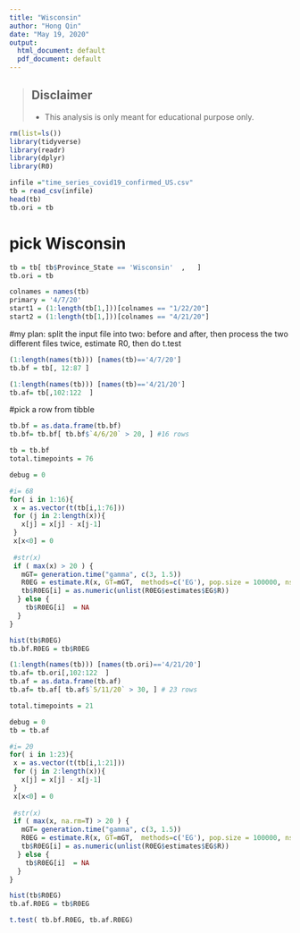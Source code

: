 ```yaml
---
title: "Wisconsin"
author: "Hong Qin"
date: "May 19, 2020"
output:
  html_document: default
  pdf_document: default
---
```


> ## Disclaimer
> * This analysis is only meant for educational purpose only. 

```r
rm(list=ls())
library(tidyverse)
library(readr)
library(dplyr)
library(R0)
```

```r
infile ="time_series_covid19_confirmed_US.csv"
tb = read_csv(infile)
head(tb)
tb.ori = tb 
```

# pick Wisconsin
```r
tb = tb[ tb$Province_State == 'Wisconsin'  ,   ]
tb.ori = tb 
```


```r
colnames = names(tb)
primary = '4/7/20'
start1 = (1:length(tb[1,]))[colnames == "1/22/20"]
start2 = (1:length(tb[1,]))[colnames == "4/21/20"]
```

#my plan: 
split the input file into two: before and after, then process the two different files twice, estimate R0, then do t.test


```r
(1:length(names(tb))) [names(tb)=='4/7/20']
tb.bf = tb[, 12:87 ]

(1:length(names(tb))) [names(tb)=='4/21/20']
tb.af= tb[,102:122  ]
```

#pick a row from tibble
```r
tb.bf = as.data.frame(tb.bf)
tb.bf= tb.bf[ tb.bf$`4/6/20` > 20, ] #16 rows
```

```r
tb = tb.bf
total.timepoints = 76

debug = 0

#i= 68
for( i in 1:16){
 x = as.vector(t(tb[i,1:76])) 
 for (j in 2:length(x)){
   x[j] = x[j] - x[j-1]
 }
 x[x<0] = 0
 
 #str(x)
 if ( max(x) > 20 ) {
   mGT= generation.time("gamma", c(3, 1.5))
   R0EG = estimate.R(x, GT=mGT,  methods=c('EG'), pop.size = 100000, nsim=10 )
   tb$R0EG[i] = as.numeric(unlist(R0EG$estimates$EG$R))
  } else {
    tb$R0EG[i]  = NA
  }
}

hist(tb$R0EG)
tb.bf.R0EG = tb$R0EG
```



```r
(1:length(names(tb))) [names(tb.ori)=='4/21/20']
tb.af= tb.ori[,102:122  ]
tb.af = as.data.frame(tb.af)
tb.af= tb.af[ tb.af$`5/11/20` > 30, ] # 23 rows

total.timepoints = 21

debug = 0
tb = tb.af

#i= 20
for( i in 1:23){
 x = as.vector(t(tb[i,1:21])) 
 for (j in 2:length(x)){
   x[j] = x[j] - x[j-1]
 }
 x[x<0] = 0
 
 #str(x)
 if ( max(x, na.rm=T) > 20 ) {
   mGT= generation.time("gamma", c(3, 1.5))
   R0EG = estimate.R(x, GT=mGT,  methods=c('EG'), pop.size = 100000, nsim=10 )
   tb$R0EG[i] = as.numeric(unlist(R0EG$estimates$EG$R))
  } else {
    tb$R0EG[i]  = NA
  }
}

hist(tb$R0EG)
tb.af.R0EG = tb$R0EG
```


```r
t.test( tb.bf.R0EG, tb.af.R0EG)
```


